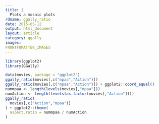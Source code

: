 ```yaml
---
title: |
  Plots a mosaic plots
rdname: ggally_ratio
date: 2015-05-12
output: html_document
layout: article
category: ggally
images:
FRONTFOMATTER_IMAGES
---
```


```r
library(ggplot2)
library(GGally)
```

```r

data(movies, package = "ggplot2")
ggally_ratio(movies[,c("mpaa","Action")])
ggally_ratio(movies[,c("mpaa","Action")]) + ggplot2::coord_equal()
nummpaa <- length(levels(movies[,"mpaa"]))
numAction <- length(levels(as.factor(movies[,"Action"])))
ggally_ratio(
  movies[,c("Action","mpaa")]
) + ggplot2::theme(
  aspect.ratio = nummpaa / numAction
)



```